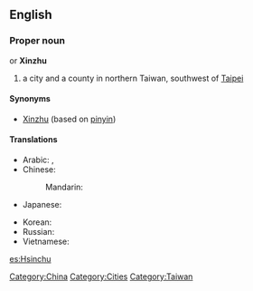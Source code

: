 {{wikipedia}}
==English==

===Proper noun===
{{en-proper noun}} or '''Xinzhu'''
# a city and a county in northern Taiwan, southwest of [[Taipei]]

====Synonyms====
* [[Xinzhu]] (based on [[pinyin]])

====Translations====
{{trans-top|a city in Taiwan}}
* Arabic: {{t|ar|شينجو|m|tr=shinjuu}},  {{t|ar|شينتشو|m|tr=shintshuu}}
* Chinese:
*: Mandarin: {{t-|cmn|新竹|tr=Xīnzhú|sc=Hani}}
* Japanese: {{t-|ja|新竹|tr=しんちく, Shinchiku}}
{{trans-mid}}
* Korean: {{t|ko|신주|tr=Sinju|sc=Hang}}
* Russian: {{t|ru|Синьчжу|m|tr=Sin’čžú}} {{indeclinable}}
* Vietnamese: {{t|vi|Tân Trúc|xs=Vietnamese}}
{{trans-bottom}}

[[Category:China]]
[[Category:Cities]]
[[Category:Taiwan]]

[[es:Hsinchu]]